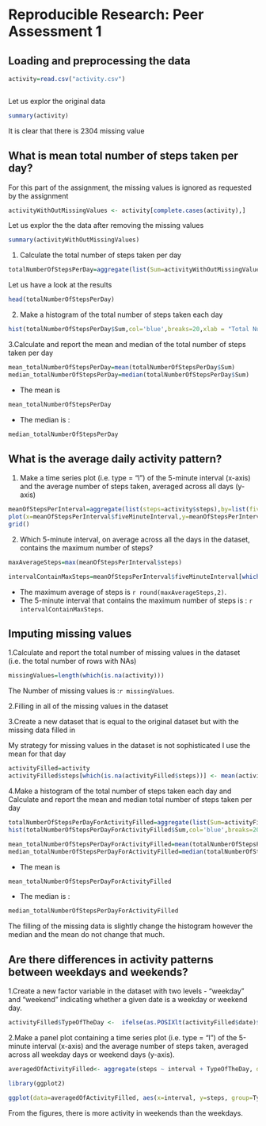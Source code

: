 
Reproducible Research: Peer Assessment 1
========================================


## Loading and preprocessing the data

```r

activity=read.csv("activity.csv")



```
Let us explor the original data
```r

summary(activity)
```
It is clear that there is 2304 missing value

## What is mean total number of steps taken per day?

For this part of the assignment, the missing values is ignored as requested by the assignment

```r

activityWithOutMissingValues <- activity[complete.cases(activity),]

```
Let us explor the the  data after removing the missing values

```r

summary(activityWithOutMissingValues)
```

1. Calculate the total number of steps taken per day

```r


totalNumberOfStepsPerDay=aggregate(list(Sum=activityWithOutMissingValues$steps),by=list(Date=activityWithOutMissingValues$date),FUN=sum)
```
Let us  have a look at the results

```r
head(totalNumberOfStepsPerDay)

```
2. Make a histogram of the total number of steps taken each day

```r
hist(totalNumberOfStepsPerDay$Sum,col='blue',breaks=20,xlab = "Total Number Of Steps per Day",main = "")

```

3.Calculate and report the mean and median of the total number of steps taken per day

```r

mean_totalNumberOfStepsPerDay=mean(totalNumberOfStepsPerDay$Sum)
median_totalNumberOfStepsPerDay=median(totalNumberOfStepsPerDay$Sum)

```
* The mean is 


```r
mean_totalNumberOfStepsPerDay
```

* The median is :

```r
median_totalNumberOfStepsPerDay
```


## What is the average daily activity pattern?

1. Make a time series plot (i.e. type = "l") of the 5-minute interval (x-axis) and the average number of steps taken, averaged across all days (y-axis)

```r
meanOfStepsPerInterval=aggregate(list(steps=activity$steps),by=list(fiveMinuteInterval=activity$interval),FUN=mean,na.rm=TRUE)
plot(x=meanOfStepsPerInterval$fiveMinuteInterval,y=meanOfStepsPerInterval$steps,type="l",col='blue',xlab ="Five Minute Interval",ylab="Average Taken Steps")
grid()

```

2. Which 5-minute interval, on average across all the days in the dataset, contains the maximum number of steps?
```r
maxAverageSteps=max(meanOfStepsPerInterval$steps)

intervalContainMaxSteps=meanOfStepsPerInterval$fiveMinuteInterval[which.max(meanOfStepsPerInterval$steps)]

```

* The maximum average of steps is `r round(maxAverageSteps,2)`. 
* The 5-minute interval that contains the maximum number of steps is : `r intervalContainMaxSteps`. 

## Imputing missing values

1.Calculate and report the total number of missing values in the dataset (i.e. the total number of rows with NAs)

```r
missingValues=length(which(is.na(activity)))
```
The Number of missing values is :`r missingValues`.


2.Filling in all of the missing values in the dataset

3.Create a new dataset that is equal to the original dataset but with the missing data filled in

 My strategy  for  missing values in the dataset is not  sophisticated I use  the mean for that day

```r
activityFilled=activity
activityFilled$steps[which(is.na(activityFilled$steps))] <- mean(activity$steps, na.rm = T)


```
4.Make a histogram of the total number of steps taken each day and Calculate and report the mean and median total number of steps taken per day

```r
totalNumberOfStepsPerDayForActivityFilled=aggregate(list(Sum=activityFilled$steps),by=list(Date=activityFilled$date),FUN=sum)
hist(totalNumberOfStepsPerDayForActivityFilled$Sum,col='blue',breaks=20,xlab = "Total Number Of Steps per Day",main = "")


```

```r

mean_totalNumberOfStepsPerDayForActivityFilled=mean(totalNumberOfStepsPerDayForActivityFilled$Sum)
median_totalNumberOfStepsPerDayForActivityFilled=median(totalNumberOfStepsPerDayForActivityFilled$Sum,na.rm = TRUE)

```
* The mean is 


```r
mean_totalNumberOfStepsPerDayForActivityFilled
```

* The median is :

```r
median_totalNumberOfStepsPerDayForActivityFilled
```

The filling of the missing data is slightly change the histogram however the median and the mean do not change that much.



## Are there differences in activity patterns between weekdays and weekends?

1.Create a new factor variable in the dataset with two levels - "weekday" and "weekend" indicating whether a given date is a weekday or weekend day.

```r
activityFilled$TypeOfTheDay <-  ifelse(as.POSIXlt(activityFilled$date)$wday %in% c(0,6), 'Weekend', 'Weekday')
```
2.Make a panel plot containing a time series plot (i.e. type = "l") of the 5-minute interval (x-axis) and the average number of steps taken, averaged across all weekday days or weekend days (y-axis). 

```r
averagedOfActivityFilled<- aggregate(steps ~ interval + TypeOfTheDay, data=activityFilled, mean)
```
```r
library(ggplot2)

ggplot(data=averagedOfActivityFilled, aes(x=interval, y=steps, group=TypeOfTheDay)) +geom_line(aes(color=TypeOfTheDay)) +facet_wrap(~ TypeOfTheDay, nrow=2)+ylab("Average Number of Steps")+xlab("Five-Minute Interval ")+theme_bw()
```

From the figures, there is more activity in weekends than the weekdays.
